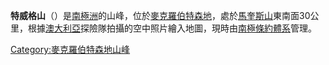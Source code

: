 {{expand|time=2014-01-02T16:51:34+00:00}}
{{unreferenced|time=2014-01-02T16:51:34+00:00}}
{{coord|74|17|S|67|50|E|display=title}}

'''特威格山'''（{{lang-en|Mount Twigg}}）是[[南極洲|南極洲]]的山峰，位於[[麥克羅伯特森地|麥克羅伯特森地]]，處於[[馬奎斯山|馬奎斯山]]東南面30公里，根據[[澳大利亞|澳大利亞]]探險隊拍攝的空中照片繪入地圖，現時由[[南極條約體系|南極條約體系]]管理。

{{DEFAULTSORT:Mount Twigg}}
[[Category:麥克羅伯特森地山峰|Category:麥克羅伯特森地山峰]]


{{MacRobertsonLand-geo-stub}}